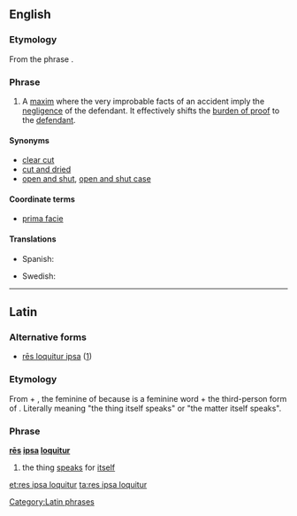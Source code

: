 ==English==
{{wikipedia}}

===Etymology===
From the {{etyl|la|en}} phrase {{term|rēs ipsa loquitur||the thing speaks for itself|lang=la}}.

===Phrase===
{{en-phrase|head=[[res ipsa loquitur#Latin|res ipsa loquitur]]}}

# {{context|legal|lang=en}} A [[maxim]] where the very improbable facts of an accident imply the [[negligence]] of the defendant. It effectively shifts the [[burden of proof]] to the [[defendant]].

====Synonyms====
* [[clear cut]]
* [[cut and dried]]
* [[open and shut]], [[open and shut case]]

====Coordinate terms====
* [[prima facie]]

====Translations====
{{trans-top|maxim where improbable facts imply negligence}}
* Spanish: {{t-|es|la cosa habla por sí misma}}
{{trans-mid}}
* Swedish: {{t-|sv|saken talar för sig själv}}
{{trans-bottom}}

----

==Latin==

===Alternative forms===
* [[res loquitur ipsa|rēs loquitur ipsa]] ([http://books.google.is/books?id=bXGJuX1mDrwC&lpg=PP1&pg=PA201])

===Etymology===
From {{term|rēs||thing|lang=la}} + {{term|ipsa||herself|lang=la}}, the feminine of {{term|ipse||himself|lang=la}} because {{term|rēs|lang=la}} is a feminine word + {{term|loquitur||she speaks|lang=la}} the third-person form of {{term|loquor||I speak|lang=la}}. Literally meaning "the thing itself speaks" or "the matter itself speaks".

===Phrase===
'''[[res#Latin|rēs]] [[ipsa]] [[loquor#Latin|loquitur]]'''

# the thing [[speak]]s for [[itself]]

[[Category:Latin phrases]]

[[et:res ipsa loquitur]]
[[ta:res ipsa loquitur]]